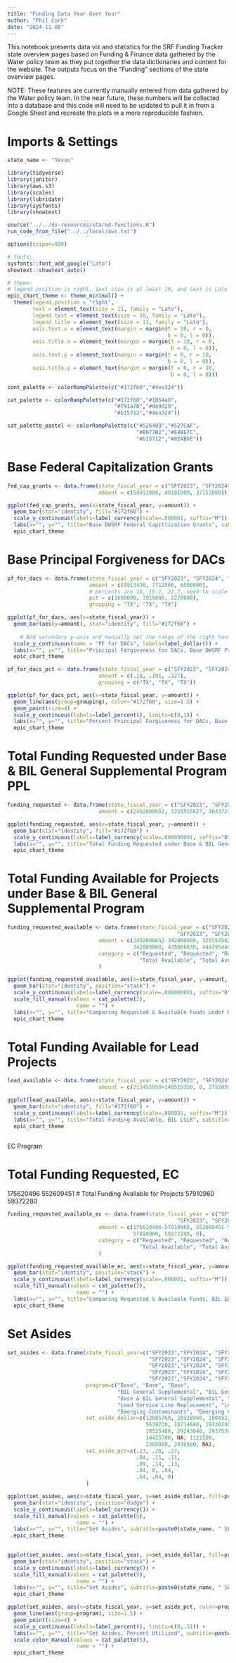 ```yaml
---
title: "Funding Data Year Over Year"
author: "Phil Cork"
date: "2024-11-08"
---
```


This notebook presents data viz and statistics for the SRF Funding Tracker state overview pages based on Funding & Finance data gathered by the Water policy team as they put together the data dictionaries and content for the website. The outputs focus on the "Funding" sections of the state overview pages.

NOTE: These features are currently manually entered from data gathered by the Water policy team. In the near future, these numbers will be collected into a database and this code will need to be updated to pull it in from a Google Sheet and recreate the plots in a more reproducible fashion.

# Imports & Settings 

```r
state_name <- "Texas"
```


```r
library(tidyverse)
library(janitor)
library(aws.s3)
library(scales)
library(lubridate)
library(sysfonts)
library(showtext)

source("../../ds-resources/shared-functions.R")
run_code_from_file("../../local/aws.txt")

options(scipen=999)

# fonts: 
sysfonts::font_add_google("Lato")
showtext::showtext_auto()

# theme: 
# legend position is right, text size is at least 10, and text is Lato
epic_chart_theme <- theme_minimal() + 
  theme(legend.position = "right", 
        text = element_text(size = 11, family = "Lato"), 
        legend.text = element_text(size = 10, family = "Lato"), 
        legend.title = element_text(size = 11, family = "Lato"), 
        axis.text.x = element_text(margin = margin(t = 10, r = 0, 
                                                   b = 0, l = 0)), 
        axis.title.x = element_text(margin = margin(t = 10, r = 0, 
                                                    b = 0, l = 0)), 
        axis.text.y = element_text(margin = margin(t = 0, r = 10, 
                                                   b = 0, l = 0)), 
        axis.title.y = element_text(margin = margin(t = 0, r = 10, 
                                                    b = 0, l = 0))) 

cont_palette <- colorRampPalette(c("#172f60","#4ea324"))

cat_palette <- colorRampPalette(c("#172f60","#1054a8",
                                  "#791a7b","#de9d29", 
                                  "#b15712","#4ea324"))

cat_palette_pastel <- colorRampPalette(c("#526489","#527CAF",
                                         "#B077B2","#E4BE7C",
                                         "#b15712","#82AB6E"))

```


# Base Federal Capitalization Grants

```r
fed_cap_grants <- data.frame(state_fiscal_year = c("SFY2023", "SFY2024", "SFY2025"),
                             amount = c(54911000, 40181000, 37157000))

ggplot(fed_cap_grants, aes(x=state_fiscal_year, y=amount)) + 
  geom_bar(stat="identity", fill="#172f60") + 
  scale_y_continuous(labels=label_currency(scale=.000001, suffix="M")) + 
  labs(x="", y="", title="Base DWSRF Federal Capitlization Grants", subtitle=paste0(state_name, ", SFY23-25")) + 
  epic_chart_theme

```


# Base Principal Forgiveness for DACs

```r
pf_for_dacs <- data.frame(state_fiscal_year = c("SFY2023", "SFY2024", "SFY2025"),
                          amount = c(8913430, 7712000, 8500000),
                          # percents are 16, 19.1, 22.7, need to scale from left-side going 0-10m to right-side being 0-100
                          pct = c(1600000, 1910000, 2270000),
                          grouping = "TX", "TX", "TX")

ggplot(pf_for_dacs, aes(x=state_fiscal_year)) + 
  geom_bar(aes(y=amount), stat="identity", fill="#172f60") +
  
    # Add secondary y-axis and manually set the range of the right hand
  scale_y_continuous(name = "PF for DACs", labels=label_dollar()) +
  labs(x="", y="", title="Principal Forgiveness for DACs, Base DWSRF Program", subtitle=paste0(state_name, ", SFY23-25")) + 
  epic_chart_theme
```

```r
pf_for_dacs_pct <- data.frame(state_fiscal_year = c("SFY2023", "SFY2024", "SFY2025"),
                             amount = c(.16, .191, .227),
                             grouping = c("TX", "TX", "TX"))

ggplot(pf_for_dacs_pct, aes(x=state_fiscal_year, y=amount)) + 
  geom_line(aes(group=grouping), color="#172f60", size=1.5) + 
  geom_point(size=4) + 
  scale_y_continuous(labels=label_percent(), limits=c(0,1)) + 
  labs(x="", y="", title="Percent Principal Forgiveness for DACs, Base DWSRF Program", subtitle=paste0(state_name, " SFY23-25")) + 
  epic_chart_theme
```


# Total Funding Requested under Base & BIL General Supplemental Program PPL

```r

funding_requested <- data.frame(state_fiscal_year = c("SFY2023", "SFY2024", "SFY2025"),
                             amount = c(2492000652, 3255535627, 4643722053.80))

ggplot(funding_requested, aes(x=state_fiscal_year, y=amount)) + 
  geom_bar(stat="identity", fill="#172f60") + 
  scale_y_continuous(labels=label_currency(scale=.000000001, suffix="B")) + 
  labs(x="", y="", title="Total Funding Requested under Base & BIL General Supplemental Program PPL", subtitle=paste0(state_name, " SFY23-25")) + 
  epic_chart_theme


```

# Total Funding Available for Projects under Base & BIL General Supplemental Program

```r
funding_requested_available <- data.frame(state_fiscal_year = c("SFY2023", "SFY2024", "SFY2025",
                                                      "SFY2023", "SFY2024", "SFY2025"),
                             amount = c(2492000652-342000000, 3255535627-435066830, 4643722053.80-444395440,
                                        342000000, 435066830, 444395440),
                             category = c("Requested", "Requested", "Requested",
                                          "Total Available", "Total Available", "Total Available")
                             )

ggplot(funding_requested_available, aes(x=state_fiscal_year, y=amount, fill=category)) + 
  geom_bar(stat="identity", position="stack") + 
  scale_y_continuous(labels=label_currency(scale=.000000001, suffix="B")) + 
  scale_fill_manual(values = cat_palette(2), 
                      name = "") + 
  labs(x="", y="", title="Comparing Requested & Available Funds under Base & Bil Gen. Supp", subtitle=paste0(state_name, " SFY23-25")) + 
  epic_chart_theme

```

# Total Funding Available for Lead Projects


```r

lead_available <- data.frame(state_fiscal_year = c("SFY2023", "SFY2024", "SFY2025"),
                             amount = c(213455950+140519350, 0, 27528500))

ggplot(lead_available, aes(x=state_fiscal_year, y=amount)) + 
  geom_bar(stat="identity", fill="#172f60") + 
  scale_y_continuous(labels=label_currency(scale=.000001, suffix="M")) + 
  labs(x="", y="", title="Total Funding Available, BIL LSLR", subtitle=paste0(state_name, ", SFY23-25")) + 
  epic_chart_theme



```


EC Program

# Total Funding Requested, EC
175620496
552609451
# Total Funding Available for Projects
57910960
59372280

```r
funding_requested_available_ec <- data.frame(state_fiscal_year = c("SFY2023", "SFY2024", "SFY2025",
                                                      "SFY2023", "SFY2024", "SFY2025"),
                             amount = c(175620496-57910960, 552609451-59372280, 0,
                                        57910960, 59372280, 0),
                             category = c("Requested", "Requested", "Requested",
                                          "Total Available", "Total Available", "Total Available")
                             )

ggplot(funding_requested_available_ec, aes(x=state_fiscal_year, y=amount, fill=category)) + 
  geom_bar(stat="identity", position="stack") + 
  scale_y_continuous(labels=label_currency(scale=.000001, suffix="M")) + 
  scale_fill_manual(values = cat_palette(2), 
                      name = "") + 
  labs(x="", y="", title="Comparing Requested & Available Funds, BIL EC", subtitle=paste0(state_name, " SFY23-25")) + 
  epic_chart_theme
```

# Set Asides

```r
set_asides <- data.frame(state_fiscal_year=c("SFY2023","SFY2024", "SFY2025",
                                             "SFY2023","SFY2024", "SFY2025",
                                             "SFY2023","SFY2024", "SFY2025",
                                             "SFY2023","SFY2024", "SFY2025",
                                             "SFY2023","SFY2024", "SFY2025"),
                         program=c("Base", "Base", "Base",
                                   "BIL General Supplemental", "BIL General Supplemental", "BIL General Supplemental",
                                   "Base & BIL General Supplemental", "Base & BIL General Supplemental", "Base & BIL General Supplemental",
                                   "Lead Service Line Replacement", "Lead Service Line Replacement", "Lead Service Line Replacement",
                                   "Emerging Contaminants", "Emerging Contaminants", "Emerging Contaminants"),
                         set_aside_dollar=c(12885760, 10528960, 10045120,
                                            5639720, 18714680, 19330240,
                                            18525480, 29243640, 29375360,
                                            14425700, NA, 1121500,
                                            2368080, 2436560, NA),
                         set_aside_pct=c(.23, .26, .27,
                                         .04, .11, .11,
                                         .09, .14, .13,
                                         .04, 0, .04,
                                         .04, .04, 0)
                         )
```

```r
ggplot(set_asides, aes(x=state_fiscal_year, y=set_aside_dollar, fill=program)) + 
  geom_bar(stat="identity", position="dodge") + 
  scale_y_continuous(labels=label_currency()) + 
  scale_fill_manual(values = cat_palette(5), 
                      name = "") + 
  labs(x="", y="", title="Set Asides", subtitle=paste0(state_name, " SFY23-25")) + 
  epic_chart_theme
  
```

```r
ggplot(set_asides, aes(x=state_fiscal_year, y=set_aside_dollar, fill=program)) + 
  geom_bar(stat="identity", position="stack") + 
  scale_y_continuous(labels=label_currency()) + 
  scale_fill_manual(values = cat_palette(5), 
                      name = "") + 
  labs(x="", y="", title="Set Asides", subtitle=paste0(state_name, " SFY23-25")) + 
  epic_chart_theme
```

```r
ggplot(set_asides, aes(x=state_fiscal_year, y=set_aside_pct, color=program)) + 
  geom_line(aes(group=program), size=1.5) + 
  geom_point(size=4) + 
  scale_y_continuous(labels=label_percent(), limits=c(0,.31)) + 
  labs(x="", y="", title="Set Asides, Percent Utilized", subtitle=paste0(state_name, " SFY23-25")) + 
  scale_color_manual(values = cat_palette(5), 
                      name = "") + 
  epic_chart_theme
```

